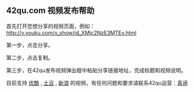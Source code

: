 == 42qu.com 视频发布帮助 ==

首先打开您想分享的视频页面，例如：[[http://v.youku.com/v_show/id_XMjc2NzE3MTEy.html]]

第一步，点击分享。

第二步，点击复制。
{{img/help/po_video/1.png}}

第三步，在42qu发布视频弹出框中粘贴分享链接地址，完成标题和视频说明。
{{img/help/po_video/2.png}}


目前支持 [[http://www.youku.com/|优酷]] , [[http://www.tudou.com/|土豆]] , [[http://video.sina.com.cn/|新浪]] 的视频，有任何问题和要求请联系42qu运营：[[http://zhendi.42qu.com/|真谛]]





